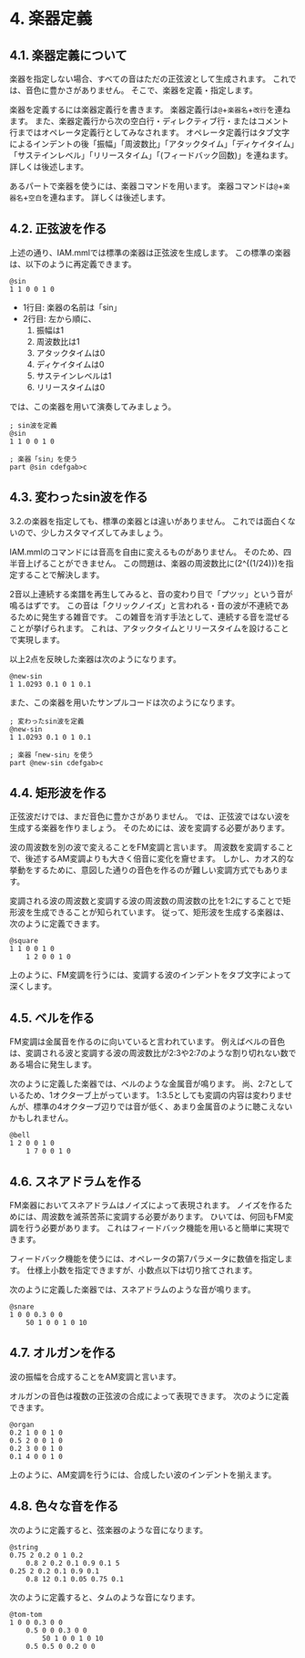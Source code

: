 # 4. 楽器定義

## 4.1. 楽器定義について

楽器を指定しない場合、すべての音はただの正弦波として生成されます。
これでは、音色に豊かさがありません。
そこで、楽器を定義・指定します。

楽器を定義するには楽器定義行を書きます。
楽器定義行は`@`+`楽器名`+`改行`を連ねます。
また、楽器定義行から次の空白行・ディレクティブ行・またはコメント行まではオペレータ定義行としてみなされます。
オペレータ定義行はタブ文字によるインデントの後「振幅」「周波数比」「アタックタイム」「ディケイタイム」「サステインレベル」「リリースタイム」「(フィードバック回数)」を連ねます。
詳しくは後述します。

あるパートで楽器を使うには、楽器コマンドを用います。
楽器コマンドは`@`+`楽器名`+`空白`を連ねます。
詳しくは後述します。

## 4.2. 正弦波を作る

上述の通り、IAM.mmlでは標準の楽器は正弦波を生成します。
この標準の楽器は、以下のように再定義できます。

```mml
@sin
1 1 0 0 1 0
```

- 1行目: 楽器の名前は「sin」
- 2行目: 左から順に、
   1. 振幅は1
   2. 周波数比は1
   3. アタックタイムは0
   4. ディケイタイムは0
   5. サステインレベルは1
   6. リリースタイムは0

では、この楽器を用いて演奏してみましょう。

```mml
; sin波を定義
@sin
1 1 0 0 1 0

; 楽器「sin」を使う
part @sin cdefgab>c
```

## 4.3. 変わったsin波を作る

3.2.の楽器を指定しても、標準の楽器とは違いがありません。
これでは面白くないので、少しカスタマイズしてみましょう。

IAM.mmlのコマンドには音高を自由に変えるものがありません。
そのため、四半音上げることができません。
この問題は、楽器の周波数比に\(2^{(1/24)}\)を指定することで解決します。

2音以上連続する楽譜を再生してみると、音の変わり目で「プツッ」という音が鳴るはずです。
この音は「クリックノイズ」と言われる・音の波が不連続であるために発生する雑音です。
この雑音を消す手法として、連続する音を混ぜることが挙げられます。
これは、アタックタイムとリリースタイムを設けることで実現します。

以上2点を反映した楽器は次のようになります。

```mml
@new-sin
1 1.0293 0.1 0 1 0.1
```

また、この楽器を用いたサンプルコードは次のようになります。

```mml
; 変わったsin波を定義
@new-sin
1 1.0293 0.1 0 1 0.1

; 楽器「new-sin」を使う
part @new-sin cdefgab>c
```

## 4.4. 矩形波を作る

正弦波だけでは、まだ音色に豊かさがありません。
では、正弦波ではない波を生成する楽器を作りましょう。
そのためには、波を変調する必要があります。

波の周波数を別の波で変えることをFM変調と言います。
周波数を変調することで、後述するAM変調よりも大きく倍音に変化を齎せます。
しかし、カオス的な挙動をするために、意図した通りの音色を作るのが難しい変調方式でもあります。

変調される波の周波数と変調する波の周波数の周波数の比を1:2にすることで矩形波を生成できることが知られています。
従って、矩形波を生成する楽器は、次のように定義できます。

```mml
@square
1 1 0 0 1 0
	1 2 0 0 1 0
```

上のように、FM変調を行うには、変調する波のインデントをタブ文字によって深くします。

## 4.5. ベルを作る

FM変調は金属音を作るのに向いていると言われています。
例えばベルの音色は、変調される波と変調する波の周波数比が2:3や2:7のような割り切れない数である場合に発生します。

次のように定義した楽器では、ベルのような金属音が鳴ります。
尚、2:7としているため、1オクターブ上がっています。
1:3.5としても変調の内容は変わりませんが、標準の4オクターブ辺りでは音が低く、あまり金属音のように聴こえないかもしれません。

```mml
@bell
1 2 0 0 1 0
	1 7 0 0 1 0
```

## 4.6. スネアドラムを作る

FM楽器においてスネアドラムはノイズによって表現されます。
ノイズを作るためには、周波数を滅茶苦茶に変調する必要があります。
ひいては、何回もFM変調を行う必要があります。
これはフィードバック機能を用いると簡単に実現できます。

フィードバック機能を使うには、オペレータの第7パラメータに数値を指定します。
仕様上小数を指定できますが、小数点以下は切り捨てされます。

次のように定義した楽器では、スネアドラムのような音が鳴ります。

```mml
@snare
1 0 0 0.3 0 0
	50 1 0 0 1 0 10
```

## 4.7. オルガンを作る

波の振幅を合成することをAM変調と言います。

オルガンの音色は複数の正弦波の合成によって表現できます。
次のように定義できます。

```mml
@organ
0.2 1 0 0 1 0
0.5 2 0 0 1 0
0.2 3 0 0 1 0
0.1 4 0 0 1 0
```

上のように、AM変調を行うには、合成したい波のインデントを揃えます。

## 4.8. 色々な音を作る

次のように定義すると、弦楽器のような音になります。

```mml
@string
0.75 2 0.2 0 1 0.2
	0.8 2 0.2 0.1 0.9 0.1 5
0.25 2 0.2 0.1 0.9 0.1
	0.8 12 0.1 0.05 0.75 0.1
```

次のように定義すると、タムのような音になります。

```mml
@tom-tom
1 0 0 0.3 0 0
	0.5 0 0 0.3 0 0
		50 1 0 0 1 0 10
	0.5 0.5 0 0.2 0 0
```

